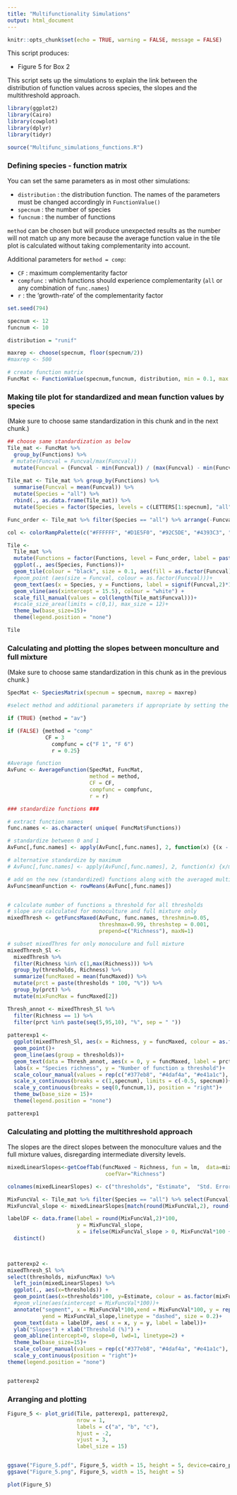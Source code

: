 ```yaml
---
title: "Multifunctionality Simulations"
output: html_document
---
```


```r
knitr::opts_chunk$set(echo = TRUE, warning = FALSE, message = FALSE)

```

This script produces:

+ Figure 5 for Box 2

This script sets up the simulations to explain the link between the distribution of function values across species, the slopes and the multithreshold approach. 



```r

library(ggplot2)
library(Cairo)
library(cowplot)
library(dplyr)
library(tidyr)

source("Multifunc_simulations_functions.R")
```


### Defining species - function matrix

You can set the same parameters as in most other simulations:

+ `distribution` : the distribution function. The names of the parameters must be changed accordingly in `FunctionValue()`
+ `specnum` : the number of species
+ `funcnum` : the number of functions 

`method` can be chosen but will produce unexpected results as the number will not match up any more because the average function value in the tile plot is calculated without taking complementarity into account. 

Additional parameters for `method = comp`:

+ `CF` : maximum complementarity factor 
+ `compfunc` : which functions should experience complementarity (`all` or any combination of `func.names`)
+ `r` : the 'growth-rate' of the complementarity factor

```r
set.seed(794)

specnum <- 12
funcnum <- 10

distribution = "runif"

maxrep <- choose(specnum, floor(specnum/2))
#maxrep <- 500

# create function matrix
FuncMat <- FunctionValue(specnum,funcnum, distribution, min = 0.1, max = 1)
```

### Making tile plot for standardized and mean function values by species

(Make sure to choose same standardization in this chunk and in the next chunk.)

```r
## choose same standardization as below
Tile_mat <- FuncMat %>%
  group_by(Functions) %>%
 # mutate(Funcval = Funcval/max(Funcval))
  mutate(Funcval = (Funcval - min(Funcval)) / (max(Funcval) - min(Funcval)))
  
Tile_mat <- Tile_mat %>% group_by(Functions) %>% 
  summarise(Funcval = mean(Funcval)) %>% 
  mutate(Species = "all") %>%
  rbind(., as.data.frame(Tile_mat)) %>% 
  mutate(Species = factor(Species, levels = c(LETTERS[1:specnum], "all"))) 

Func_order <- Tile_mat %>% filter(Species == "all") %>% arrange(-Funcval) %>% select(Functions) %>% unlist

col <- colorRampPalette(c("#FFFFFF", "#D1E5F0", "#92C5DE", "#4393C3", "#2166AC", "#053061"))

Tile <- 
  Tile_mat %>% 
  mutate(Functions = factor(Functions, level = Func_order, label = paste("F", funcnum : 1, sep = " "))) %>% 
  ggplot(., aes(Species, Functions))+
  geom_tile(colour = "black", size = 0.1, aes(fill = as.factor(Funcval)))+
  #geom_point (aes(size = Funcval, colour = as.factor(Funcval)))+
  geom_text(aes(x = Species, y = Functions, label = signif(Funcval,2)*100), size = 4, colour = "#323232")+
  geom_vline(aes(xintercept = 15.5), colour = "white") +
  scale_fill_manual(values = col(length(Tile_mat$Funcval)))+
  #scale_size_area(limits = c(0,1), max_size = 12)+
  theme_bw(base_size=15)+
  theme(legend.position = "none")

Tile

```

### Calculating and plotting the slopes between monculture and full mixture

(Make sure to choose same standardization in this chunk as in the previous chunk.)

```r

SpecMat <- SpeciesMatrix(specnum = specnum, maxrep = maxrep)

#select method and additional parameters if appropriate by setting the `if` statement to `TRUE`

if (TRUE) {method = "av"}

if (FALSE) {method = "comp"
            CF = 3
              compfunc = c("F 1", "F 6")
              r = 0.25}

#Average function
AvFunc <- AverageFunction(SpecMat, FuncMat,
                          method = method, 
                          CF = CF, 
                          compfunc = compfunc,
                          r = r)

### standardize functions ###

# extract function names
func.names <- as.character( unique( FuncMat$Functions))

# standardize between 0 and 1
AvFunc[,func.names] <- apply(AvFunc[,func.names], 2, function(x) {(x - min(x)) / (max(x) - min(x))})

# alternative standardize by maximum
# AvFunc[,func.names] <- apply(AvFunc[,func.names], 2, function(x) {x/max(x)})

# add on the new (standardized) functions along with the averaged multifunctional index
AvFunc$meanFunction <- rowMeans(AvFunc[,func.names])


# calculate number of functions ≥ threshold for all thresholds 
# slope are calculated for monoculture and full mixture only
mixedThresh <- getFuncsMaxed(AvFunc, func.names, threshmin=0.05,
                             threshmax=0.99, threshstep = 0.001,
                             prepend=c("Richness"), maxN=1)

# subset mixedThres for only monoculure and full mixture
mixedThresh_Sl <- 
  mixedThresh %>% 
  filter(Richness %in% c(1,max(Richness))) %>% 
  group_by(thresholds, Richness) %>% 
  summarize(funcMaxed = mean(funcMaxed)) %>% 
  mutate(prct = paste(thresholds * 100, "%")) %>% 
  group_by(prct) %>% 
  mutate(mixFuncMax = funcMaxed[2]) 

Thresh_annot <- mixedThresh_Sl %>% 
  filter(Richness == 1) %>% 
  filter(prct %in% paste(seq(5,95,10), "%", sep = " "))
    
patterexp1 <-
  ggplot(mixedThresh_Sl, aes(x = Richness, y = funcMaxed, colour = as.factor(mixFuncMax)))+
  geom_point()+
  geom_line(aes(group = thresholds))+
  geom_text(data = Thresh_annot, aes(x = 0, y = funcMaxed, label = prct), colour = "black")+
  labs(x = "Species richness", y = "Number of function ≥ threshold")+
  scale_colour_manual(values = rep(c("#377eb8", "#4daf4a", "#e41a1c"), funcnum))+
  scale_x_continuous(breaks = c(1,specnum), limits = c(-0.5, specnum))+
  scale_y_continuous(breaks = seq(0,funcnum,1), position = "right")+
  theme_bw(base_size = 15)+
  theme(legend.position = "none")

patterexp1
```


### Calculating and plotting the multithreshold approach

The slopes are the direct slopes between the monoculture values and the full mixture values, disregarding intermediate diversity levels.

```r
mixedLinearSlopes<-getCoefTab(funcMaxed ~ Richness, fun = lm,  data=mixedThresh_Sl, 
                               coefVar="Richness")

colnames(mixedLinearSlopes) <- c("thresholds", "Estimate",  "Std. Error", "t value", "Pr(>|t|)")

MixFuncVal <- Tile_mat %>% filter(Species == "all") %>% select(Funcval) %>% unique %>% round(.,2) %>% unlist
MixFuncVal_slope <- mixedLinearSlopes[match(round(MixFuncVal,2), round(mixedLinearSlopes$thresholds,2)),]$Estimate

labelDF <- data.frame(label = round(MixFuncVal,2)*100,
                      y = MixFuncVal_slope,
                      x = ifelse(MixFuncVal_slope > 0, MixFuncVal*100 + 6, MixFuncVal*100 - 6)) %>% 
  distinct()
  


patterexp2 <- 
mixedThresh_Sl %>% 
select(thresholds, mixFuncMax) %>% 
  left_join(mixedLinearSlopes) %>% 
  ggplot(., aes(x=thresholds)) +
  geom_point(aes(x=thresholds*100, y=Estimate, colour = as.factor(mixFuncMax)))+
  #geom_vline(aes(xintercept = MixFuncVal*100))+
  annotate("segment", x = MixFuncVal*100,xend = MixFuncVal*100, y = rep(0, funcnum),
           yend = MixFuncVal_slope,linetype = "dashed", size = 0.2)+
  geom_text(data = labelDF, aes( x = x, y = y, label = label))+
  ylab("Slopes") + xlab("Threshold (%)") +
  geom_abline(intercept=0, slope=0, lwd=1, linetype=2) + 
  theme_bw(base_size=15)+
  scale_colour_manual(values = rep(c("#377eb8", "#4daf4a", "#e41a1c"), funcnum))+
  scale_y_continuous(position = "right")+
theme(legend.position = "none")


patterexp2
```


### Arranging and plotting

```r
Figure_5 <- plot_grid(Tile, patterexp1, patterexp2,
                      nrow = 1,
                      labels = c("a", "b", "c"),
                      hjust = -2,
                      vjust = 3,
                      label_size = 15)


ggsave("Figure_5.pdf", Figure_5, width = 15, height = 5, device=cairo_pdf)
ggsave("Figure_5.png", Figure_5, width = 15, height = 5)

plot(Figure_5)



```


